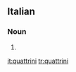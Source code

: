 ==Italian==

===Noun===
{{head|it|plural|g=m}}

# {{plural of|quattrino|lang=it}}

[[it:quattrini]]
[[tr:quattrini]]